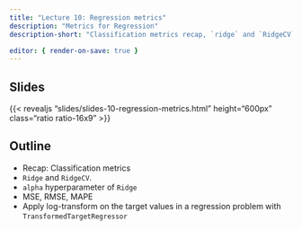 ```yaml
---
title: "Lecture 10: Regression metrics"
description: "Metrics for Regression"
description-short: "Classification metrics recap, `ridge` and `RidgeCV`, `alpha` hyperparameter of `ridge`, MSE, RMSE, MAPE, log transformations on the target" 

editor: { render-on-save: true }
---
```


## Slides

{{< revealjs "slides/slides-10-regression-metrics.html" height="600px" class="ratio ratio-16x9" >}}


## Outline
- Recap: Classification metrics
- `Ridge` and `RidgeCV`.
- `alpha` hyperparameter of `Ridge`
- MSE, RMSE, MAPE
- Apply log-transform on the target values in a regression problem with `TransformedTargetRegressor`

